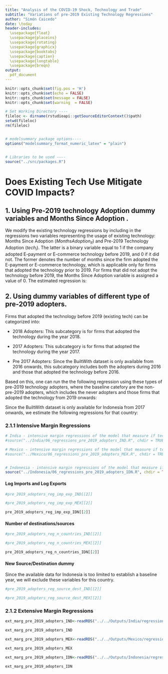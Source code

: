 ```yaml
---
title: "Analysis of the COVID-19 Shock, Technology and Trade"
subtitle: "Variations of pre-2019 Existing Technology Regressions"
author: "Simón Caicedo"
date: \today
header-includes:
  \usepackage{float}
  \usepackage{placeins}
  \usepackage{rotating}
  \usepackage{graphicx}
  \usepackage{booktabs}
  \usepackage{caption}
  \usepackage{longtable}
  \usepackage{breqn}
output:
  pdf_document
---
```


```r
knitr::opts_chunk$set(fig.pos = 'H')
knitr::opts_chunk$set(echo = FALSE)
knitr::opts_chunk$set(message = FALSE)
knitr::opts_chunk$set(warning  = FALSE)
```

```r

# Set Working Directory ----
fileloc <- dirname(rstudioapi::getSourceEditorContext()$path)
setwd(fileloc)
rm(fileloc)


# modelsummary package options----
options("modelsummary_format_numeric_latex" = "plain")


# Libraries to be used ----
source("../src/packages.R")

```


# Does Existing Tech Use Mitigate COVID Impacts?

## 1. Using Pre-2019 technology Adoption dummy variables and Months Since Adoption  . 

We modify the existing technology regressions by including in the regressions two variables representing the usage of existing technology: Months Since Adoption ($MonthsAdoption_{it}$) and Pre-2019 Technology Adoption ($tech_i$). The latter is a binary variable equal to 1 if the company adopted E-payment or E-commerce technology before 2019, and 0 if it did not. The former denotes the number of months since the firm adopted the E-payment or E-commerce technology, which is applicable only for firms that adopted the technology prior to 2019. For firms that did not adopt the technology before 2019, the Months Since Adoption variable is assigned a value of 0. The estimated regression is:


\begin{dmath}\label{reg_2}
y_{ipt} = \alpha_0 + \alpha_1 MonthsAdoption_{it} \cdot covid_t + \alpha_2 MonthsAdoption_{it} \cdot covid_t \cdot category_p + \alpha_3 tech_i \cdot covid_t + \alpha_4 tech_i \cdot covid_t \cdot category_p  +\alpha_5 covid_t \cdot category_p + FE_p + FE_i + FE_t + \epsilon_{ipt}
\end{dmath}




## 2. Using dummy variables of different type of pre-2019 adopters.

Firms that adopted the technology before 2019 (existing tech) can be categorized into:

-   2018 Adopters: This subcategory is for firms that adopted the technology during the year 2018.

-   2017 Adopters: This subcategory is for firms that adopted the technology during the year 2017.

-   Pre 2017 Adopters: Since the BuiltWith dataset is only available from 2016 onwards, this subcategory includes both the adopters during 2016 and those that adopted the technology before 2016.
    
    
Based on this, one can run the the following regression using these types of pre-2019 technology adopters, where the baseline catefory are the non-pre-2019 adopters, which includes the never adopters and those firms that adopted the technology from 2019 onwards:
    
    
\begin{dmath}\label{reg_3}
y_{ipt} = \alpha_0 + \alpha_1 Pre2017Adopter_{i} \cdot covid_t + \alpha_2 Pre2017Adopter_{it} \cdot covid_t \cdot category_p + \alpha_3 2017Adopter_i \cdot covid_t + \alpha_4 2017Adopter_i \cdot covid_t \cdot category_p +  \alpha_5 2018Adopter_i \cdot covid_t + \alpha_6 2018Adopter_i \cdot covid_t \cdot category_p  +\alpha_7 covid_t \cdot category_p + FE_p + FE_i + FE_t + \epsilon_{ipt}
\end{dmath}


Since the BuiltWith dataset is only available for Indonesia from 2017 onwards, we estimate the following regressions for that country:


\begin{dmath}\label{reg_3}
y_{ipt} = \alpha_0 + \alpha_1 Pre2018Adopter_{i} \cdot covid_t + \alpha_2 Pre2018Adopter_{it} \cdot covid_t \cdot category_p +  \alpha_3 2018Adopter_i \cdot covid_t + \alpha_4 2018Adopter_i \cdot covid_t \cdot category_p  +\alpha_5 covid_t \cdot category_p + FE_p + FE_i + FE_t + \epsilon_{ipt}
\end{dmath}


### 2.1.1 Intensive Margin Regressions


```r

# India - intensive margin regressions of the model that measure if tech adoption mitigated covid impacts using dummies for different types of pre-2019 adopters
#source("../India/06_regressions_pre_2019_adopters_IND.R", chdir = TRUE)

# Mexico - intensive margin regressions of the model that measure if tech adoption mitigated covid impacts using dummies for different types of pre-2019 adopters
#source("../Mexico/06_regressions_pre_2019_adopters_MEX.R", chdir = TRUE)


# Indonesia - intensive margin regressions of the model that measure if tech adoption mitigated covid impacts using dummies for different types of pre-2019 adopters
source("../Indonesia/06_regressions_pre_2019_adopters_IDN.R", chdir = TRUE)


```



#### Log Imports and Log Exports

```r

#pre_2019_adopters_reg_imp_exp_IND[[2]]

```



```r

#pre_2019_adopters_reg_imp_exp_MEX[[2]]

```


```r

pre_2019_adopters_reg_imp_exp_IDN[[2]]

```



#### Number of destinations/sources


```r

#pre_2019_adopters_reg_n_countries_IND[[2]]

```



```r

#pre_2019_adopters_reg_n_countries_MEX[[2]]

```



```r

pre_2019_adopters_reg_n_countries_IDN[[2]]

```



#### New Source/Destination dummy

Since the available data for Indonesia is too limited to establish a baseline year, we will exclude these variables for this country.


```r

#pre_2019_adopters_reg_source_dest_IND[[2]]

```



```r

#pre_2019_adopters_reg_source_dest_MEX[[2]]

```


### 2.1.2 Extensive Margin Regressions


```r

ext_marg_pre_2019_adopters_IND<-readRDS("../../Outputs/India/regressions_results/tech_mitigation_covid_model/models_prop_pre_2019_adopters_IND.rds")[[2]]

ext_marg_pre_2019_adopters_IND

```


```r

ext_marg_pre_2019_adopters_MEX<-readRDS("../../Outputs/Mexico/regressions_results/tech_mitigation_covid_model/models_prop_pre_2019_adopters_MEX.rds")[[2]]

ext_marg_pre_2019_adopters_MEX

```


```r

ext_marg_pre_2019_adopters_IDN<-readRDS("../../Outputs/Indonesia/regressions_results/tech_mitigation_covid_model/models_prop_pre_2019_adopters_IDN.rds")[[2]]

ext_marg_pre_2019_adopters_IDN

```



